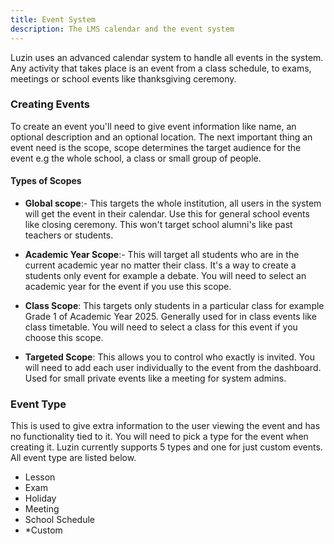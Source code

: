 ```yaml
---
title: Event System
description: The LMS calendar and the event system
---
```


Luzin uses an advanced calendar system to handle all events in the system. Any activity that takes place is an event from a class schedule, to exams, meetings or school events like thanksgiving ceremony.

### Creating Events

To create an event you'll need to give event information like name, an optional description and an optional
location. The next important thing an event need is the scope, scope determines the target audience for the
event e.g the whole school, a class or small group of people.

#### Types of Scopes

- **Global scope**:- This targets the whole institution, all users in the system will get the event in their
calendar. Use this for general school events like closing ceremony. This won't target school alumni's like
past teachers or students.

- **Academic Year Scope**:- This will target all students who are in the current academic year no matter their
class. It's a way to create a students only event for example a debate. You will need to select an academic
year for the event if you use this scope.

- **Class Scope**: This targets only students in a particular class for example Grade 1 of Academic Year 2025.
Generally used for in class events like class timetable. You will need to select a class for this event if you
choose this scope.

- **Targeted Scope**: This allows you to control who exactly is invited. You will need to add each user
individually to the event from the dashboard. Used for small private events like a meeting for system admins.

### Event Type

This is used to give extra information to the user viewing the event and has no functionality tied to it. You
will need to pick a type for the event when creating it. Luzin currently supports 5 types and one for just
custom events. All event type are listed below.

- Lesson
- Exam
- Holiday
- Meeting
- School Schedule
- *Custom
